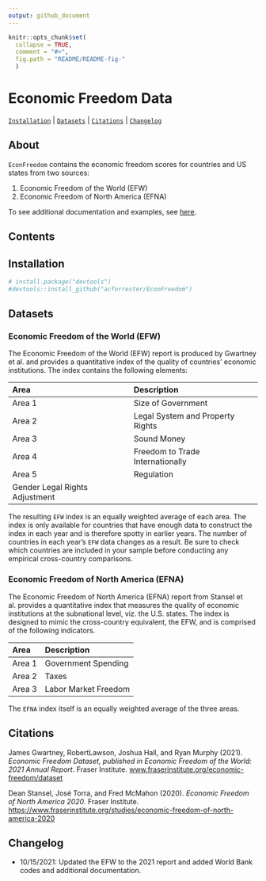 ```yaml
---
output: github_document
---
```


```r
knitr::opts_chunk$set(
  collapse = TRUE,
  comment = "#>",
  fig.path = "README/README-fig-"
  )
```

# Economic Freedom Data

[`Installation`](#installation) | [`Datasets`](#datasets) | [`Citations`](#citations) | [`Changelog`](#changelog)

## About

`EconFreedom` contains the economic freedom scores for countries and US states from 
two sources: 

1. Economic Freedom of the World (EFW) 
2. Economic Freedom of North America (EFNA)

To see additional documentation and examples, see [here](docs/index.html).

## Contents

## Installation

```r
# install.package("devtools")
#devtools::install_github("acforrester/EconFreedom")
```

## Datasets

### Economic Freedom of the World (EFW)

The Economic Freedom of the World (EFW) report is produced by Gwartney et al.
and provides a quantitative index of the quality of countries' economic 
institutions. The index contains the following elements:

| Area      | Description                       |
| :-------- | :-------------------------------- |
| Area 1    | Size of Government                |
| Area 2    | Legal System and Property Rights  |
| Area 3    | Sound Money                       |
| Area 4    | Freedom to Trade Internationally  |
| Area 5    | Regulation                        |
| Gender Legal Rights Adjustment                |

The resulting `EFW` index is an equally weighted average of each area. The index
is only available for countries that have enough data to construct the index in 
each year and is therefore spotty in earlier years. The number of countries in
each year's `EFW` data changes as a result. Be sure to check which countries are
included in your sample before conducting any empirical cross-country comparisons.

### Economic Freedom of North America (EFNA)

The Economic Freedom of North America (EFNA) report from Stansel et al. provides
a quantitative index that measures the quality of economic institutions at the 
subnational level, viz. the U.S. states.  The index is designed to mimic the
cross-country equivalent, the EFW, and is comprised of the following indicators.

| Area      | Description                       |
| :-------- | :-------------------------------- |
| Area 1    | Government Spending               |
| Area 2    | Taxes                             |
| Area 3    | Labor Market Freedom              |

The `EFNA` index itself is an equally weighted average of the three areas. 

## Citations

James Gwartney, RobertLawson, Joshua Hall, and Ryan Murphy (2021). *Economic Freedom Dataset, published in Economic Freedom of the World: 2021 Annual Report*. Fraser Institute. [www.fraserinstitute.org/economic-freedom/dataset](www.fraserinstitute.org/economic-freedom/dataset)

Dean Stansel, José Torra, and Fred McMahon (2020). *Economic Freedom of North America 2020*. Fraser Institute. [https://www.fraserinstitute.org/studies/economic-freedom-of-north-america-2020](https://www.fraserinstitute.org/studies/economic-freedom-of-north-america-2020)

## Changelog

- 10/15/2021: Updated the EFW to the 2021 report and added World Bank codes and additional documentation.






